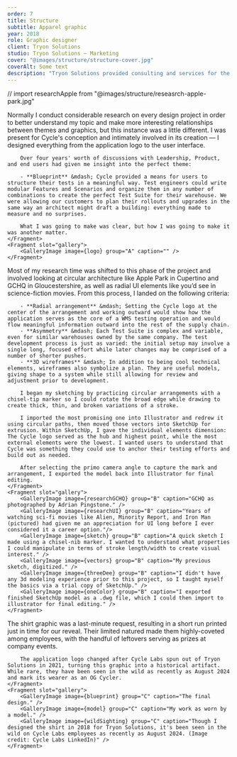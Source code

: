 ```yaml
---
order: 7
title: Structure
subtitle: Apparel graphic
year: 2018
role: Graphic designer
client: Tryon Solutions
studio: Tryon Solutions – Marketing
cover: "@images/structure/structure-cover.jpg"
coverAlt: Some text
description: "Tryon Solutions provided consulting and services for the warehouse management industry, but quietly began developing Cycle in the background to help streamline the process. When it came time to reveal our work, I wanted our demo team to stand out among the crowd."
---
```


// import researchApple from "@images/structure/reseasrch-apple-park.jpg"

<ProjectSection sectionTitle="Concept">
    <Fragment slot="text">
        Normally I conduct considerable research on every design project in order to better understand my topic and make more interesting relationships between themes and graphics, but this instance was a little different. I was present for Cycle's conception and intimately involved in its creation &mdash; I designed everything from the application logo to the user interface. 

        Over four years' worth of discussions with Leadership, Product, and end users had given me insight into the perfect theme:

        - **Blueprint** &mdash; Cycle provided a means for users to structure their tests in a meaningful way. Test engineers could write modular Features and Scenarios and organize them in any number of combinations to create the perfect Test Suite for their warehouse. We were allowing our customers to plan their rollouts and upgrades in the same way an architect might draft a building: everything made to measure and no surprises.

        What I was going to make was clear, but how I was going to make it was another matter.
    </Fragment>
    <Fragment slot="gallery">
        <GalleryImage image={logo} group="A" caption="" />
    </Fragment>
</ProjectSection>

<ProjectSection sectionTitle="Process">
    <Fragment slot="text">
        Most of my research time was shifted to this phase of the project and involved looking at circular architecture like Apple Park in Cupertino and GCHQ in Gloucestershire, as well as radial UI elements like you’d see in science-fiction movies. From this process, I landed on the following criteria:

        - **Radial arrangement** &mdash; Setting the Cycle logo at the center of the arrangement and working outward would show how the application serves as the core of a WMS testing operation and would flow meaningful information outward into the rest of the supply chain.
        - **Asymmetry** &mdash; Each Test Suite is complex and variable, even for similar warehouses owned by the same company. The test development process is just as varied: the initial setup may involve a single long, focused effort while later changes may be comprised of a number of shorter pushes.
        - **3D wireframes** &mdash; In addition to being cool technical elements, wireframes also symbolize a plan. They are useful models, giving shape to a system while still allowing for review and adjustment prior to development.

        I began my sketching by practicing circular arrangements with a chisel-tip marker so I could rotate the broad edge while drawing to create thick, thin, and broken variations of a stroke.

        I imported the most promising one into Illustrator and redrew it using circular paths, then moved those vectors into SketchUp for extrusion. Within SketchUp, I gave the individual elements dimension: The Cycle logo served as the hub and highest point, while the most external elements were the lowest. I wanted users to understand that Cycle was something they could use to anchor their testing efforts and build out as needed.

        After selecting the primo camera angle to capture the mark and arrangement, I exported the model back into Illustrator for final editing.
    </Fragment>
    <Fragment slot="gallery">
        <GalleryImage image={researchGCHQ} group="B" caption="GCHQ as photographed by Adrian Pingstone." />
        <GalleryImage image={researchUI} group="B" caption="Years of watching sci-fi movies like Alien, Minority Report, and Iron Man (pictured) had given me an appreciation for UI long before I ever considered it a career option."/>
        <GalleryImage image={sketch} group="B" caption="A quick sketch I made using a chisel-nib marker. I wanted to understand what properties I could manipulate in terms of stroke length/width to create visual interest." />
        <GalleryImage image={vectors} group="B" caption="My previous sketch, digitized." />
        <GalleryImage image={threeDee} group="B" caption="I didn't have any 3d modeling experience prior to this project, so I taught myself the basics via a trial copy of SketchUp." />
        <GalleryImage image={oneColor} group="B" caption="I exported finished SketchUp model as a .dwg file, which I could then import to illustrator for final editing." />
    </Fragment>
</ProjectSection>

<ProjectSection sectionTitle="Outcome">
    <Fragment slot="text">
        The shirt graphic was a last-minute request, resulting in a short run printed just in time for our reveal. Their limited natured made them highly-coveted among employees, with the handful of leftovers serving as prizes at company events. 
        
        The application logo changed after Cycle Labs spun out of Tryon Solutions in 2021, turning this graphic into a historical artifact. While rare, they have been seen in the wild as recently as August 2024 and mark its wearer as an OG Cycler.
    </Fragment>
    <Fragment slot="gallery">
        <GalleryImage image={blueprint} group="C" caption="The final design." />
        <GalleryImage image={model} group="C" caption="My work as worn by a model." />
        <GalleryImage image={wildSighting} group="C" caption="Though I designed the shirt in 2018 for Tryon Solutions, it's been seen in the wild on Cycle Labs employees as recently as August 2024. (Image credit: Cycle Labs LinkedIn)" />
    </Fragment>
</ProjectSection>